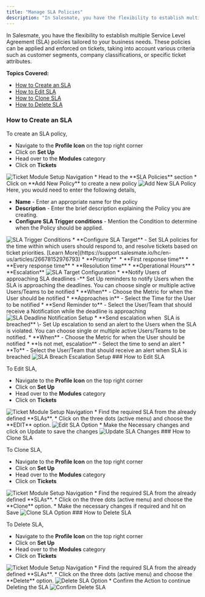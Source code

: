 ```yaml
---
title: "Manage SLA Policies"
description: "In Salesmate, you have the flexibility to establish multiple Service Level Agreement (SLA) policies tailored to your business needs. These policies ca..."
---
```


In Salesmate, you have the flexibility to establish multiple Service Level Agreement (SLA) policies tailored to your business needs. These policies can be applied and enforced on tickets, taking into account various criteria such as customer segments, company classifications, or specific ticket attributes.

**Topics Covered:**

*   [How to Create an SLA](https://support.salesmate.io/hc/en-us/articles/26152770471321-Manage-SLA-Policies#h_01HJ5DHTM5RMV11KGNBM08H136)
*   [How to Edit SLA](https://support.salesmate.io/hc/en-us/articles/26152770471321-Manage-SLA-Policies#h_01HJ5DJKVPMYVF8YHQXBB67TX7)
*   [How to Clone SLA](https://support.salesmate.io/hc/en-us/articles/26152770471321-Manage-SLA-Policies#h_01HJ5DK3P4VMRRNQ2ZAWK5ZRZP)
*   [How to Delete SLA](https://support.salesmate.io/hc/en-us/articles/26152770471321-Manage-SLA-Policies#h_01HJ5DKHKBT92YNB3N5ADCDAWS)

### How to Create an SLA

To create an SLA policy,

*   Navigate to the **Profile Icon** on the top right corner
*   Click on **Set Up**
*   Head over to the **Modules** category
*   Click on **Tickets**

<img src="https://support.salesmate.io/hc/article_attachments/26160107493529" alt="Ticket Module Setup Navigation" />
*   Head to the **SLA Policies** section
*   Click on **Add New Policy** to create a new policy

<img src="https://support.salesmate.io/hc/article_attachments/26161028298265" alt="Add New SLA Policy" />
Here, you would need to enter the following details,

*   **Name** - Enter an appropriate name for the policy
*   **Description** - Enter the brief description explaining the Policy you are creating.
*   **Configure SLA Trigger conditions** - Mention the Condition to determine when the Policy should be applied. 

<img src="https://support.salesmate.io/hc/article_attachments/26675293019289" alt="SLA Trigger Conditions" />
*   **Configure SLA Target** - Set SLA policies for the time within which users should respond to, and resolve tickets based on ticket priorities. [Learn More](https://support.salesmate.io/hc/en-us/articles/26678152976793)
    *   **Priority** 
    *   **First response time**
    *   **Every response time**
    *   **Resolution time**
    *   **Operational Hours**
    *   **Escalation**

<img src="https://support.salesmate.io/hc/article_attachments/26675308623129" alt="SLA Target Configuration" />
*   **Notify Users of approaching SLA deadlines -** Set Up reminders to notify Users when the SLA is approaching the deadlines. You can choose single or multiple active Users/Teams to be notified
    *   **When** - Choose the Metric for when the User should be notified
    *   **Approaches in** - Select the Time for the User to be notified
    *   **Send Reminder to** - Select the User/Team that should receive a Notification while the deadline is approaching

<img src="https://support.salesmate.io/hc/article_attachments/26675308642841" alt="SLA Deadline Notification Setup" />
*   **Send escalation when  SLA is breached** \- Set Up escalation to send an alert to the Users when the SLA is violated. You can choose single or multiple active Users/Teams to be notified.
    *   **When** - Choose the Metric for when the User should be notified
    *   **Is not met, escalation** - Select the time to send an alert
    *   **To** - Select the User/Team that should receive an alert when SLA is breached

<img src="https://support.salesmate.io/hc/article_attachments/26675293055001" alt="SLA Breach Escalation Setup" />
### How to Edit SLA

To Edit SLA,

*   Navigate to the **Profile Icon** on the top right corner
*   Click on **Set Up**
*   Head over to the **Modules** category
*   Click on **Tickets**

<img src="https://support.salesmate.io/hc/article_attachments/26160107493529" alt="Ticket Module Setup Navigation" />
*   Find the required SLA from the already defined **SLAs**.
*   Click on the three dots (active menu) and choose the **EDIT** option.

<img src="https://support.salesmate.io/hc/article_attachments/26677974644889" alt="Edit SLA Option" />
*   Make the Necessary changes and click on Update to save the changes

<img src="https://support.salesmate.io/hc/article_attachments/26677944228249" alt="Update SLA Changes" />
### How to Clone SLA

To Clone SLA,

*   Navigate to the **Profile Icon** on the top right corner
*   Click on **Set Up**
*   Head over to the **Modules** category
*   Click on **Tickets**

<img src="https://support.salesmate.io/hc/article_attachments/26160107493529" alt="Ticket Module Setup Navigation" />
*   Find the required SLA from the already defined **SLAs**.
*   Click on the three dots (active menu) and choose the **Clone** option.
*   Make the necessary changes if required and hit on Save

<img src="https://support.salesmate.io/hc/article_attachments/26677944257433" alt="Clone SLA Option" />
### How to Delete SLA

To Delete SLA,

*   Navigate to the **Profile Icon** on the top right corner
*   Click on **Set Up**
*   Head over to the **Modules** category
*   Click on **Tickets**

<img src="https://support.salesmate.io/hc/article_attachments/26160107493529" alt="Ticket Module Setup Navigation" />
*   Find the required SLA from the already defined **SLAs**.
*   Click on the three dots (active menu) and choose the **Delete** option.

<img src="https://support.salesmate.io/hc/article_attachments/26678040530585" alt="Delete SLA Option" />
*   Confirm the Action to continue Deleting the SLA

<img src="https://support.salesmate.io/hc/article_attachments/26678156480153" alt="Confirm Delete SLA" />